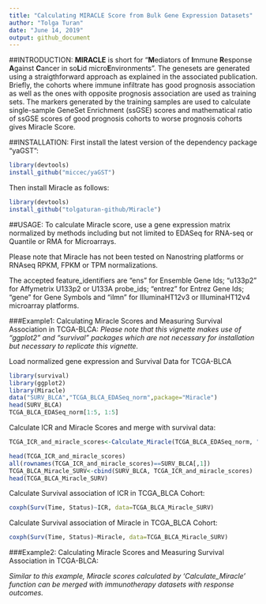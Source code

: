 ```yaml
---
title: "Calculating MIRACLE Score from Bulk Gene Expression Datasets"
author: "Tolga Turan"
date: "June 14, 2019"
output: github_document
---
```


##INTRODUCTION:
**MIRACLE** is short for "**M**ediators of **I**mmune **R**esponse **A**gainst **C**ancer in so**L**id micro**E**nvironments".
The genesets are generated using a straigthforward approach as explained in the associated publication. Briefly, the cohorts where immune infiltrate has good prognosis association as well as the ones with opposite prognosis association are used as training sets.
The markers generated by the training samples are used to calculate single-sample GeneSet Enrichment (ssGSE) scores and mathematical ratio of ssGSE scores of good prognosis cohorts to worse prognosis cohorts gives Miracle Score.


##INSTALLATION:
First install the latest version of the dependency package "yaGST":

``` r
library(devtools)
install_github("miccec/yaGST")
```
Then install Miracle as follows:
``` r
library(devtools)
install_github("tolgaturan-github/Miracle")
```

##USAGE:
To calculate Miracle score, use a gene expression matrix normalized by methods including but not limited to EDASeq for RNA-seq or Quantile or RMA for Microarrays.
 
Please note that Miracle has not been tested on Nanostring platforms or RNAseq RPKM, FPKM or TPM normalizations.

The accepted feature_identifiers are "ens" for Ensemble Gene Ids; "u133p2" for Affymetrix U133p2 or U133A probe_ids; "entrez" for Entrez Gene Ids; "gene" for Gene Symbols and "ilmn" for IlluminaHT12v3 or IlluminaHT12v4 microarray platforms. 

###Example1: Calculating Miracle Scores and Measuring Survival Association in TCGA-BLCA:
_Please note that this vignette makes use of "ggplot2" and "survival" packages which are not necessary for installation but necessary to replicate this vignette._

Load normalized gene expression and Survival Data for TCGA-BLCA
``` r
library(survival)
library(ggplot2)
library(Miracle)
data("SURV_BLCA","TCGA_BLCA_EDASeq_norm",package="Miracle") 
head(SURV_BLCA)
TCGA_BLCA_EDASeq_norm[1:5, 1:5]
```

Calculate ICR and Miracle Scores and merge with survival data:

``` r
TCGA_ICR_and_miracle_scores<-Calculate_Miracle(TCGA_BLCA_EDASeq_norm, "ens")
```

``` r
head(TCGA_ICR_and_miracle_scores)
all(rownames(TCGA_ICR_and_miracle_scores)==SURV_BLCA[,1])
TCGA_BLCA_Miracle_SURV<-cbind(SURV_BLCA, TCGA_ICR_and_miracle_scores)
head(TCGA_BLCA_Miracle_SURV)
```
 Calculate Survival association of ICR in TCGA_BLCA Cohort:

``` r
coxph(Surv(Time, Status)~ICR, data=TCGA_BLCA_Miracle_SURV)
```
Calculate Survival association of Miracle in TCGA_BLCA Cohort:

``` r
coxph(Surv(Time, Status)~Miracle, data=TCGA_BLCA_Miracle_SURV)
```
###Example2: Calculating Miracle Scores and Measuring Survival Association in TCGA-BLCA:

_Similar to this example, Miracle scores calculated by 'Calculate\_Miracle' function can be merged with immunotherapy datasets with response outcomes._

 
